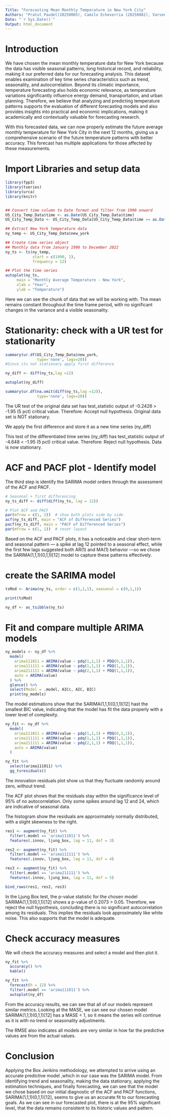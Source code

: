 ---
Title: "Forecasting Mean Monthly Temperature in New York City"
Authors: "Pratul Paudel(20250085), Camilo Echeverria (20250082), Varsenik Hakobyan (20250041), Mariam Abolade Bisi (20251165)"
Date: "`r Sys.Date()`"
Output: html_document
---

# Introduction
We have chosen the mean monthly temperature 
data for New York because the data has visible 
seasonal patterns, long historical record, 
and reliability, making it our preferred data for our 
forecasting analysis. This dataset enables examination of key time 
series characteristics such as trend, seasonality, and autocorrelation. 
Beyond its climatic importance, temperature forecasting also holds economic relevance, 
as temperature variations significantly influence energy demand, 
transportation, and urban planning. 
Therefore, we believe that analyzing and predicting temperature patterns supports 
the evaluation of different forecasting models 
and also provides insights into practical and economic implications, 
making it academically and contextually valuable for forecasting research.

With this forecasted data, we can now properly estimate the future average monthly 
temperature for New York City in the next 12 months,
giving us a comprehensive scenario of the future temperature
patterns with better accuracy. This forecast has multiple applications for those
affected by these measurements. 

# Import Libraries and setup data

```{r setup,  echo=FALSE, eval=FALSE, message=FALSE, warning=FALSE}

library(fpp3)
library(tseries)
library(urca)
library(knitr)


## Convert time column to Date format and filter from 1990 onward
US_City_Temp_Data$time <- as.Date(US_City_Temp_Data$time)
US_City_Temp_Data <- US_City_Temp_Data[US_City_Temp_Data$time >= as.Date("1990-01-01"), ]

## Extract New York temperature data
ny_temp <- US_City_Temp_Data$new_york

## Create time series object
## Monthly data from January 1990 to December 2022
ny_ts <- ts(ny_temp, 
            start = c(1990, 1), 
            frequency = 12)

## Plot the time series
autoplot(ny_ts, 
     main = "Monthly Average Temperature - New York",
     xlab = "Year", 
     ylab = "Temperature")

```

Here we can see the chunk of data that we will be working with. The mean remains 
constant throughout the time frame period, with no significant changes in the
variance and a visible seasonality. 

# Stationarity: check with a UR test for stationarity

```{r stationarity, echo=FALSE, eval=FALSE, message=FALSE, warning=FALSE}
summary(ur.df(US_City_Temp_Data$new_york,
              type='none', lags=20))
#Since its not stationary apply first difference

ny_diff <- diff(ny_ts,lag =12)

autoplot(ny_diff)

summary(ur.df(na.omit(diff(ny_ts,lag =12)),
              type='none', lags=20))


``` 

The UR test of the original data set has test_statistic output of -0.2426 > -1.95 
(5 pct) critical value. Therefore:
Accept null hypothesis. Original data set is NOT stationary.

We apply the first difference and store it as a new time series (ny_diff)

This test of the differentiated time series (ny_diff) has test_statistic output of -4.648 < -1.95 (5 pct) critical value.
Therefore: Reject null hypothesis. Data is now stationary.


# ACF and PACF plot - Identify model

The third step is identify the SARIMA model orders through the assessment of the ACF and PACF.

```{r acf_pacf, echo=TRUE, message=FALSE, warning=FALSE}
# Seasonal + first differencing
ny_ts_diff <- diff(diff(ny_ts, lag = 12))

# Plot ACF and PACF
par(mfrow = c(1, 2))  # show both plots side by side
acf(ny_ts_diff, main = "ACF of Differenced Series")
pacf(ny_ts_diff, main = "PACF of Differenced Series")
par(mfrow = c(1, 1))  # reset layout

```

Based on the ACF and PACF plots, 
it has a noticeable and clear short-term and seasonal pattern — a spike at lag 12 
pointed to a seasonal effect, while the first few lags suggested both AR(1) and MA(1) behavior —so we chose the 
SARIMA(1,1,1)(0,1,1)[12] model to capture these patterns effectively.

# create the SARIMA model

```{r estimation, echo=FALSE, message=FALSE, warning=FALSE}

tsMod <- Arima(ny_ts, order = c(1,1,1), seasonal = c(0,1,1))

print(tsMod)

ny_df <- as_tsibble(ny_ts) 

```

# Fit and compare multiple ARIMA models

```{r estimation, echo=FALSE, message=FALSE, warning=FALSE}
ny_models <- ny_df %>% 
  model(
    arima111011 = ARIMA(value ~ pdq(1,1,1) + PDQ(0,1,1)),
    arima111111 = ARIMA(value ~ pdq(1,1,1) + PDQ(1,1,1)),
    arima211111 = ARIMA(value ~ pdq(2,1,1) + PDQ(1,1,1)),
    auto = ARIMA(value)
  ) %>%
  glance() %>%
  select(Model = .model, AICc, AIC, BIC)
  print(ny_models)
```

The model estimations show that the SARIMA(1,1,1)(0,1,1)[12] hast the smallest BIC value,
indicating that the model has fit the data properly with a lower level of complexity. 


```{r residuals, echo=FALSE, message=FALSE, warning=FALSE}
ny_fit <- ny_df %>%
  model(
    arima111011 = ARIMA(value ~ pdq(1,1,1) + PDQ(0,1,1)),
    arima111111 = ARIMA(value ~ pdq(1,1,1) + PDQ(1,1,1)),
    arima211111 = ARIMA(value ~ pdq(2,1,1) + PDQ(1,1,1)),
    auto = ARIMA(value)
  )

ny_fit %>%
  select(arima111011) %>%
  gg_tsresiduals()
```

The innovation residuals plot show us that they fluctuate randomly around zero,
without trend. 

The ACF plot shows that the residuals stay within the significance level of 95% of 
no autocorrelation. Only some spikes around lag 12 and 24, which are indicative of
seasonal data.

The histogram show the residuals are approximately normally distributed, with a
slight skewness to the right. 


```{r residuals_test, echo=FALSE, message=FALSE, warning=FALSE}
res1 <- augment(ny_fit) %>% 
  filter(.model == 'arima111011') %>% 
  features(.innov, ljung_box, lag = 11, dof = 3)

res2 <- augment(ny_fit) %>% 
  filter(.model == 'arima111111') %>% 
  features(.innov, ljung_box, lag = 11, dof = 4)

res3 <- augment(ny_fit) %>% 
  filter(.model == 'arima211111') %>% 
  features(.innov, ljung_box, lag = 11, dof = 5)

bind_rows(res1, res2, res3)
```

In the Ljung Box test, the p-value statistic for the chosen model SARIMA(1,1,1)(0,1,1)[12] shows a p-value of 0.2073 > 0.05.
Therefore, we reject the null hypothesis, concluding there is no significant autocorrelation among its residuals.
This implies the residuals look approximately like white noise.
This also supports that the model is adequate. 


# Check accuracy measures

We will check the accuracy measures and select a model and then plot it. 

```{r forecastplot, message=FALSE, warning=FALSE}

ny_fit %>% 
  accuracy() %>%
  kable()

ny_fit %>%
  forecast(h = 12) %>% 
  filter(.model == 'arima111011') %>% 
  autoplot(ny_df) 

```

From the accuracy results, we can see that all of our models represent similar metrics. 
Looking at the MASE, we can see our chosen model SARIMA(1,1,1)(0,1,1)[12] has a MASE < 1,
so it means the series will continue as it is with no trend or seasonality adjustments.

The RMSE also indicates all models are very similar in how far the predictive values are
from the actual values. 

# Conclusion

Applying the Box Jenkins methodology, we attempted to arrive using an accurate predictive model 
,which in our case was the SARIMA model. From identifying trend and seasonality, making the data 
stationary, applying the estimation techniques, and finally forecasting, we can see that the model
we chose based on our initial diagnostic of the ACF and PACF functions, SARIMA(1,1,1)(0,1,1)[12],
seems to give us an accurate fit to our forecasting goals. As we can see in our forecasted plot,
there is at the 95% significant level, that the data remains consistent to its historic values
and pattern. 


